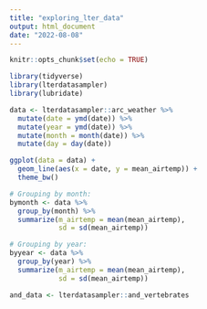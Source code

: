 ```yaml
---
title: "exploring_lter_data"
output: html_document
date: "2022-08-08"
---
```


```r
knitr::opts_chunk$set(echo = TRUE)

library(tidyverse)
library(lterdatasampler)
library(lubridate)
```

```r
data <- lterdatasampler::arc_weather %>% 
  mutate(date = ymd(date)) %>% 
  mutate(year = ymd(date)) %>% 
  mutate(month = month(date)) %>% 
  mutate(day = day(date))

ggplot(data = data) +
  geom_line(aes(x = date, y = mean_airtemp)) +
  theme_bw()

# Grouping by month:
bymonth <- data %>% 
  group_by(month) %>% 
  summarize(m_airtemp = mean(mean_airtemp),
            sd = sd(mean_airtemp))

# Grouping by year:
byyear <- data %>% 
  group_by(year) %>% 
  summarize(m_airtemp = mean(mean_airtemp),
            sd = sd(mean_airtemp))
```

```r
and_data <- lterdatasampler::and_vertebrates

```


